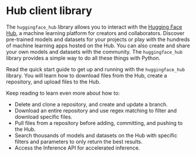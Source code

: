 # Hub client library

The `huggingface_hub` library allows you to interact with the [Hugging Face
Hub](https://hf.co), a machine learning platform for creators and collaborators.
Discover pre-trained models and datasets for your projects or play with the hundreds of
machine learning apps hosted on the Hub. You can also create and share your own models
and datasets with the community. The `huggingface_hub` library provides a simple way to
do all these things with Python.

Read the quick start guide to get up and running with the `huggingface_hub` library. You
will learn how to download files from the Hub, create a repository, and upload files to
the Hub.

Keep reading to learn even more about how to:

- Delete and clone a repository, and create and update a branch.
- Download an entire repository and use regex matching to filter and download specific
  files.
- Pull files from a repository before adding, committing, and pushing to the Hub.
- Search thousands of models and datasets on the Hub with specific filters and
  parameters to only return the best results.
- Access the Inference API for accelerated inference.